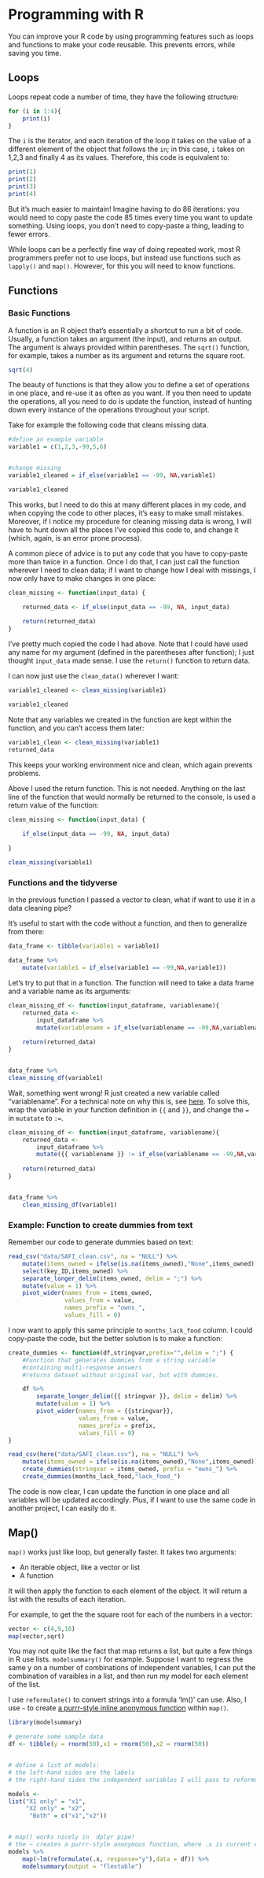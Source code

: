 # Programming with R {#programming}

You can improve your R code by using programming features such as 
loops and functions to make your code reusable. This prevents errors, 
while saving you time.


## Loops

Loops repeat code a number of time, they have the following structure:


```{r eval=TRUE, include = TRUE, echo=TRUE, warning=TRUE, error=TRUE, message=FALSE}

for (i in 1:4){
	print(i)
}

```

The `i` is the iterator, and each iteration of the loop it takes on the value of
a different element of the object that follows the `in`; in this case, `i` takes 
on 1,2,3 and finally 4 as its values. Therefore, this code is equivalent to:

```{r eval=TRUE, include = TRUE, echo=TRUE, warning=TRUE, error=TRUE, message=FALSE}

print(1)
print(2)
print(3)
print(4)

```

But it's much easier to maintain! Imagine having to do 86 iterations: you would
need to copy paste the code 85 times every time you want to update something. 
Using loops, you don't need to copy-paste a thing, leading to fewer errors.

While loops can be a perfectly fine way of  doing repeated work, most R 
programmers prefer not to use loops, but instead use functions such as 
`lapply()` and `map()`. However, for this you will need to know functions.

## Functions {#functions}

### Basic Functions

A function is an R object that's essentially a shortcut to run a bit of code. 
Usually, a function takes an argument (the input), and returns an output. The 
argument is always provided within parentheses. The  `sqrt()` function, for 
example, takes a number as its argument and returns the square root.

```{r eval=TRUE, include = TRUE, echo=TRUE, warning=TRUE, error=TRUE, message=FALSE}

sqrt(4)

```

The beauty of functions is that they allow you to define a set of operations in 
one place, and re-use it as often as you want. If you then need to update the
operations, all you need to do is update the function, instead of hunting down 
every instance of the operations throughout your script.

Take for example the following code that cleans missing data.


```{r eval=TRUE, include = TRUE, echo=TRUE, warning=TRUE, error=TRUE, message=FALSE}

#define an example variable
variable1 = c(1,2,3,-99,5,6)


#change missing
variable1_cleaned = if_else(variable1 == -99, NA,variable1)

variable1_cleaned 


```

This works, but I need to do this at many different places in my code, and when
copying the code to other places, it's easy to make small mistakes. Moreover, if
I notice my procedure for cleaning missing data is wrong, I will have to hunt 
down all the places I've copied this code to, and change it (which, again, is 
an error prone process). 

A common piece of advice is to put any code that you
have to copy-paste more than twice in a function. Once I do that, I can just 
call  the function wherever I need to clean data; if I want to change how I deal 
with missings, I now only have to make changes in one place:

```{r eval=TRUE, include = TRUE, echo=TRUE, warning=TRUE, error=TRUE, message=FALSE}

clean_missing <- function(input_data) {

	returned_data <- if_else(input_data == -99, NA, input_data)
	
	return(returned_data)
}


```

I've pretty much copied the code I had above. Note that I could have used any 
name for my argument (defined in the parentheses after function); I just thought 
`input_data` made sense. I use the `return()` function to return data.

I can now just use the `clean_data()` wherever I want:

```{r eval=TRUE, include = TRUE, echo=TRUE, warning=TRUE, error=TRUE, message=FALSE}

variable1_cleaned <- clean_missing(variable1)

variable1_cleaned

```

Note that any variables we created in the function are kept within the function, 
and you can't access them later:

```{r eval=TRUE, include = TRUE, echo=TRUE, warning=TRUE, error=TRUE, message=FALSE}

variable1_clean <- clean_missing(variable1)
returned_data


```

This keeps your working environment nice and clean, which again prevents 
problems.

Above I used the return function. This is not needed. Anything on the 
last line of the function that would normally be returned to the console, is
used a return value of the function:

```{r eval=TRUE, include = TRUE, echo=TRUE, warning=TRUE, error=TRUE, message=FALSE}

clean_missing <- function(input_data) {

	if_else(input_data == -99, NA, input_data)
	
}

clean_missing(variable1)


```

### Functions and the tidyverse

In the previous function I passed a vector to clean, what if want to use it
in a data cleaning pipe? 

It's useful to start with the code without a function, and then to generalize
from there:

```{r eval=TRUE, include = TRUE, echo=TRUE, warning=TRUE, error=TRUE, message=FALSE}


data_frame <- tibble(variable1 = variable1)

data_frame %>%
	mutate(variable1 = if_else(variable1 == -99,NA,variable1))

```

Let's try to put that in a function. The function will need to take 
a data frame and a variable name as its arguments:

```{r eval=TRUE, include = TRUE, echo=TRUE, warning=TRUE, error=TRUE, message=FALSE}


clean_missing_df <- function(input_dataframe, variablename){
	returned_data <- 
		input_dataframe %>%
		mutate(variablename = if_else(variablename == -99,NA,variablename))
	
	return(returned_data)
}


data_frame %>%
clean_missing_df(variable1)


```

Wait, something went wrong! R just created a new variable called "variablename".
For a technical note on why this is, see 
[here](https://dplyr.tidyverse.org/articles/programming.html).
To solve this, wrap the variable in your function definition
in `{{` and `}}`, and change the `=` in `mutatate` to `:=`. 

```{r eval=TRUE, include = TRUE, echo=TRUE, warning=TRUE, error=TRUE, message=FALSE}


clean_missing_df <- function(input_dataframe, variablename){
	returned_data <- 
		input_dataframe %>%
		mutate({{ variablename }} := if_else(variablename == -99,NA,variablename))
	
	return(returned_data)
}


data_frame %>%
	clean_missing_df(variable1)


```

### Example: Function to create dummies from text

Remember our code to generate dummies based on text:

```{r eval=TRUE,echo=TRUE,warning=TRUE,error=TRUE,message=TRUE}

read_csv("data/SAFI_clean.csv", na = "NULL") %>%
    mutate(items_owned = ifelse(is.na(items_owned),"None",items_owned)) %>%
    select(key_ID,items_owned) %>%
    separate_longer_delim(items_owned, delim = ";") %>%
    mutate(value = 1) %>%
    pivot_wider(names_from = items_owned,
                values_from = value,
                names_prefix = "owns_",
                values_fill = 0) 

```

I now want to apply this same principle to `months_lack_food` column.
I could copy-paste the code, but the better solution is to make a function:

```{r eval=TRUE,echo=TRUE,warning=TRUE,error=TRUE,message=TRUE}


create_dummies <- function(df,stringvar,prefix="",delim = ";") {
	#Function that generates dummies from a string variable
	#containing multi-response answers
	#returns dataset without original var, but with dummies.

	df %>%
		separate_longer_delim({{ stringvar }}, delim = delim) %>%
	    mutate(value = 1) %>%
	    pivot_wider(names_from = {{stringvar}},
	                values_from = value,
	                names_prefix = prefix,
	                values_fill = 0) 
}

read_csv(here("data/SAFI_clean.csv"), na = "NULL") %>%
	mutate(items_owned = ifelse(is.na(items_owned),"None",items_owned)) %>%
	create_dummies(stringvar = items_owned, prefix = "owns_") %>%
	create_dummies(months_lack_food,"lack_food_")

```

The code is now clear, I can update the function in one place and all variables will
be updated accordingly. Plus, if I want to use the same code in another project, I can
easily do it. 


## Map()

`map()` works just like loop, but generally faster. It takes two arguments:

- An iterable object, like a vector or list
- A function

It will then apply the function to each element of the object. It will return
a list with the results of each iteration.

For example, to get the the square root for each of the numbers in a vector:

```{r eval=TRUE, include = TRUE, echo=TRUE, warning=TRUE, error=TRUE, message=FALSE}

vector <- c(4,9,16) 
map(vector,sqrt)

```

You may not quite like the fact that map returns a list, but quite a few things in
R use lists. `modelsummary()` for example. Suppose I want to regress the same y on
a number of combinations of independent variables, I can put the combination of
varaibles in a list, and then run my model for each element of the list.

I use `reformulate()` to convert strings into a formula 'lm()' can use. Also,
I use `~` to create 
[a purrr-style inline anonymous function](https://adv-r.hadley.nz/functionals.html#purrr-shortcuts)
within `map()`. 

```{r eval=TRUE, include = TRUE, echo=TRUE, warning=TRUE, error=TRUE, message=FALSE}

library(modelsummary)

# generate some sample data
df <- tibble(y = rnorm(50),x1 = rnorm(50),x2 = rnorm(50))


# define a list of models: 
# the left-hand sides are the labels
# the right-hand sides the independent variables I will pass to reformulate.

models <-
list("X1 only" = "x1", 
	 "X2 only" = "x2", 
	  "Both" = c("x1","x2"))


# map() works nicely in  dplyr pipe!
# the ~ creates a purrr-style anonymous function, where .x is current element of the list
models %>%
	map(~lm(reformulate(.x, response="y"),data = df)) %>%
	modelsummary(output = "flextable")


```


